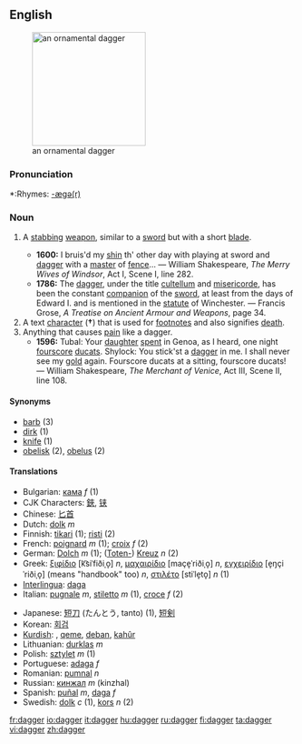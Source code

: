 {{wikipedia}}
==English==
[[Image:Dagger_India_Louvre_MR13434.jpg|thumb|right|200px|an ornamental dagger]]
===Pronunciation===
*:Rhymes: [[Rhymes:English:-æɡə(r)|-æɡə(r)]]

===Noun===
{{en-noun}}
# {{cattag|Weapon}}  A [[stab]]bing [[weapon]], similar to a [[sword]] but with a short [[blade]].
#*'''1600:''' I bruis'd my [[shin]] th' other day with playing at sword and [[dagger]] with a [[master]] of [[fence]]... &mdash; William Shakespeare, ''The Merry Wives of Windsor'', Act I, Scene I, line 282.
#*'''1786:''' The [[dagger]], under the title [[cultellum]] and [[misericorde]], has been the constant [[companion]] of the [[sword]], at least from the days of Edward I. and is mentioned in the [[statute]] of Winchester. &mdash; Francis Grose, ''A Treatise on Ancient Armour and Weapons'', page 34.
#A text [[character]] ('''&dagger;''') that is used for [[footnote]]s and also signifies [[death]]. 
#Anything that causes [[pain]] like a dagger.  
#*'''1596:''' Tubal: Your [[daughter]] [[spent]] in Genoa, as I heard, one night [[fourscore]] [[ducat]]s. Shylock: You stick'st a [[dagger]] in me. I shall never see my [[gold]] again.  Fourscore ducats at a sitting, fourscore ducats! &mdash; William Shakespeare, ''The Merchant of Venice'', Act III, Scene II, line 108.

====Synonyms====
*[[barb]] (3)
*[[dirk]] (1)
*[[knife]] (1)
*[[obelisk]] (2), [[obelus]] (2)


====Translations====
{{top}}<!--languages from A to I go here-->
*Bulgarian: [[кама]] ''f'' (1)
*CJK Characters: [[鋏]], [[铗]]
*Chinese: [[匕首]]
*Dutch: [[dolk]] ''m''
*Finnish: [[tikari]] (1); [[risti]] (2)
*French: [[poignard]] ''m'' (1); [[croix]] ''f'' (2)
*German: [[Dolch]] ''m'' (1); ([[Totenkreuz|Toten-]]) [[Kreuz]] ''n'' (2) 
*Greek: [[ξιφίδιο]] [k͡siˈfiðiˌo̞] ''n'', [[μαχαιρίδιο]] [maçe̞ˈriðiˌo̞] ''n'', [[εγχειρίδιο]] [e̞ŋçiˈriðiˌo̞] (means "handbook" too) ''n'', [[στιλέτο]] [stiˈle̞to̞] ''n'' (1)
*[[Interlingua]]: [[daga]]
*Italian: [[pugnale]] ''m'', [[stiletto]] ''m'' (1), [[croce]] ''f'' (2)
{{mid}}<!--languages from J to Z go here-->
*Japanese: [[短刀]] (たんとう, tanto) (1), [[短剣]]
*Korean: [[회검]]
*[[Kurdish]]: {{trad|ku|xencer}} {{f}}, [[qeme]], [[deban]], [[kahûr]]
*Lithuanian: [[durklas]] ''m''
*Polish: [[sztylet]] ''m'' (1)
*Portuguese: [[adaga]] ''f''
*Romanian: [[pumnal]] ''n''
*Russian: [[кинжал]] ''m'' (kinzhal)
*Spanish: [[puñal]] ''m'', [[daga]] ''f''
*Swedish: [[dolk]] ''c'' (1), [[kors]] ''n'' (2)
{{bottom}}

[[fr:dagger]]
[[io:dagger]]
[[it:dagger]]
[[hu:dagger]]
[[ru:dagger]]
[[fi:dagger]]
[[ta:dagger]]
[[vi:dagger]]
[[zh:dagger]]